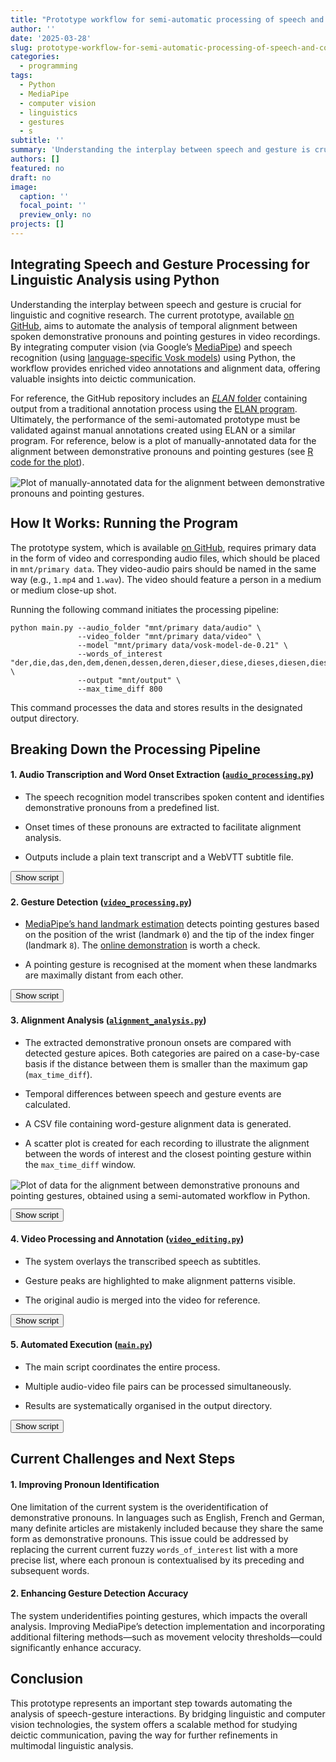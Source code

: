 ```yaml
---
title: "Prototype workflow for semi-automatic processing of speech and co-speech gestures"
author: ''
date: '2025-03-28'
slug: prototype-workflow-for-semi-automatic-processing-of-speech-and-cospeech-gestures
categories:
  - programming
tags:
  - Python
  - MediaPipe
  - computer vision
  - linguistics
  - gestures
  - s
subtitle: ''
summary: 'Understanding the interplay between speech and gesture is crucial for linguistic and cognitive research. The current prototype, available on GitHub, aims to automate the analysis of temporal alignment between spoken demonstrative pronouns and pointing gestures in video recordings. By integrating computer vision (via Google’s MediaPipe) and speech recognition (using language-specific Vosk models) using Python, the workflow provides enriched video annotations and alignment data, offering valuable insights into deictic communication.'
authors: []
featured: no
draft: no
image:
  caption: ''
  focal_point: ''
  preview_only: no
projects: []
---
```



## Integrating Speech and Gesture Processing for Linguistic Analysis using Python

Understanding the interplay between speech and gesture is crucial for linguistic and cognitive research. The current prototype, available [on GitHub](https://github.com/pablobernabeu/prototype-process-pronouns-gestures), aims to automate the analysis of temporal alignment between spoken demonstrative pronouns and pointing gestures in video recordings. By integrating computer vision (via Google's [MediaPipe](https://ai.google.dev/edge/mediapipe/solutions/guide)) and speech recognition (using [language-specific Vosk models](https://alphacephei.com/vosk/models)) using Python, the workflow provides enriched video annotations and alignment data, offering valuable insights into deictic communication.

For reference, the GitHub repository includes an [*ELAN* folder](https://github.com/pablobernabeu/prototype-process-pronouns-gestures/blob/main/ELAN) containing output from a traditional annotation process using the [ELAN program](https://archive.mpi.nl/tla/elan). Ultimately, the performance of the semi-automated prototype must be validated against manual annotations created using ELAN or a similar program. For reference, below is a plot of manually-annotated data for the alignment between demonstrative pronouns and pointing gestures (see [R code for the plot](https://github.com/pablobernabeu/prototype-process-pronouns-gestures/blob/main/ELAN/plot_alignment.R)).

<img src='https://github.com/pablobernabeu/prototype-process-pronouns-gestures/blob/main/ELAN/plots/1_scatterplot.png?raw=true' alt='Plot of manually-annotated data for the alignment between demonstrative pronouns and pointing gestures.' style='margin-top:2px; margin-bottom:-2px;'></img>

## How It Works: Running the Program

The prototype system, which is available [on GitHub](https://github.com/pablobernabeu/prototype-process-pronouns-gestures), requires primary data in the form of video and corresponding audio files, which should be placed in `mnt/primary data`. They video-audio pairs should be named in the same way (e.g., `1.mp4` and `1.wav`). The video should feature a person in a medium or medium close-up shot. 

Running the following command initiates the processing pipeline:
 
```
python main.py --audio_folder "mnt/primary data/audio" \
               --video_folder "mnt/primary data/video" \
               --model "mnt/primary data/vosk-model-de-0.21" \
               --words_of_interest "der,die,das,den,dem,denen,dessen,deren,dieser,diese,dieses,diesen,diesem" \
               --output "mnt/output" \
               --max_time_diff 800
```

This command processes the data and stores results in the designated output directory.


## Breaking Down the Processing Pipeline

#### 1. Audio Transcription and Word Onset Extraction ([`audio_processing.py`](https://github.com/pablobernabeu/prototype-process-pronouns-gestures/blob/main/audio_processing.py))

- The speech recognition model transcribes spoken content and identifies demonstrative pronouns from a predefined list.

- Onset times of these pronouns are extracted to facilitate alignment analysis.

- Outputs include a plain text transcript and a WebVTT subtitle file.

<div class="script-container" data-src="https://emgithub.com/embed-v2.js?target=https%3A%2F%2Fgithub.com%2Fpablobernabeu%2Fprototype-process-pronouns-gestures%2Fblob%2Fmain%2Faudio_processing.py&style=a11y-dark&type=code&showFullPath=on&showCopy=on&showLineNumbers=on&showFileMeta=on">
  <button class="toggle-script">Show script</button>
  <div class="script-wrapper"></div>
</div>


#### 2. Gesture Detection ([`video_processing.py`](https://github.com/pablobernabeu/prototype-process-pronouns-gestures/blob/main/video_processing.py))

- [MediaPipe’s hand landmark estimation](https://ai.google.dev/edge/mediapipe/solutions/vision/hand_landmarker) detects pointing gestures based on the position of the wrist (landmark `0`) and the tip of the index finger (landmark `8`). The [online demonstration](https://mediapipe-studio.webapps.google.com/demo/hand_landmarker) is worth a check.

- A pointing gesture is recognised at the moment when these landmarks are maximally distant from each other.

<div class="script-container" data-src="https://emgithub.com/embed-v2.js?target=https%3A%2F%2Fgithub.com%2Fpablobernabeu%2Fprototype-process-pronouns-gestures%2Fblob%2Fmain%2Fvideo_processing.py&style=a11y-dark&type=code&showFullPath=on&showCopy=on&showLineNumbers=on&showFileMeta=on">
  <button class="toggle-script">Show script</button>
  <div class="script-wrapper"></div>
</div>


#### 3. Alignment Analysis ([`alignment_analysis.py`](https://github.com/pablobernabeu/prototype-process-pronouns-gestures/blob/main/alignment_analysis.py))

- The extracted demonstrative pronoun onsets are compared with detected gesture apices. Both categories are paired on a case-by-case basis if the distance between them is smaller than the maximum gap (`max_time_diff`).

- Temporal differences between speech and gesture events are calculated.

- A CSV file containing word-gesture alignment data is generated.

- A scatter plot is created for each recording to illustrate the alignment between the words of interest and the closest pointing gesture within the `max_time_diff` window.

<img src='https://github.com/pablobernabeu/prototype-process-pronouns-gestures/blob/main/mnt/output/1_scatterplot.png?raw=true' alt='Plot of data for the alignment between demonstrative pronouns and pointing gestures, obtained using a semi-automated workflow in Python.' style='margin-top:2px; margin-bottom:-2px;'></img>

<div class="script-container" data-src="https://emgithub.com/embed-v2.js?target=https%3A%2F%2Fgithub.com%2Fpablobernabeu%2Fprototype-process-pronouns-gestures%2Fblob%2Fmain%2Falignment_analysis.py&style=a11y-dark&type=code&showFullPath=on&showCopy=on&showLineNumbers=on&showFileMeta=on">
  <button class="toggle-script">Show script</button>
  <div class="script-wrapper"></div>
</div>


#### 4. Video Processing and Annotation ([`video_editing.py`](https://github.com/pablobernabeu/prototype-process-pronouns-gestures/blob/main/video_editing.py))

- The system overlays the transcribed speech as subtitles.

- Gesture peaks are highlighted to make alignment patterns visible.

- The original audio is merged into the video for reference.

<div class="script-container" data-src="https://emgithub.com/embed-v2.js?target=https%3A%2F%2Fgithub.com%2Fpablobernabeu%2Fprototype-process-pronouns-gestures%2Fblob%2Fmain%2Fvideo_editing.py&style=a11y-dark&type=code&showFullPath=on&showCopy=on&showLineNumbers=on&showFileMeta=on">
  <button class="toggle-script">Show script</button>
  <div class="script-wrapper"></div>
</div>


#### 5. Automated Execution ([`main.py`](https://github.com/pablobernabeu/prototype-process-pronouns-gestures/blob/main/main.py))

- The main script coordinates the entire process.

- Multiple audio-video file pairs can be processed simultaneously.

- Results are systematically organised in the output directory.

<div class="script-container" data-src="https://emgithub.com/embed-v2.js?target=https%3A%2F%2Fgithub.com%2Fpablobernabeu%2Fprototype-process-pronouns-gestures%2Fblob%2Fmain%2Fmain.py&style=a11y-dark&type=code&showFullPath=on&showCopy=on&showLineNumbers=on&showFileMeta=on">
  <button class="toggle-script">Show script</button>
  <div class="script-wrapper"></div>
</div>


## Current Challenges and Next Steps

#### 1. Improving Pronoun Identification

One limitation of the current system is the overidentification of demonstrative pronouns. In languages such as English, French and German, many definite articles are mistakenly included because they share the same form as demonstrative pronouns. This issue could be addressed by replacing the current current fuzzy `words_of_interest` list with a more precise list, where each pronoun is contextualised by its preceding and subsequent words.

#### 2. Enhancing Gesture Detection Accuracy

The system underidentifies pointing gestures, which impacts the overall analysis. Improving MediaPipe’s detection implementation and incorporating additional filtering methods—such as movement velocity thresholds—could significantly enhance accuracy.


## Conclusion

This prototype represents an important step towards automating the analysis of speech-gesture interactions. By bridging linguistic and computer vision technologies, the system offers a scalable method for studying deictic communication, paving the way for further refinements in multimodal linguistic analysis.

